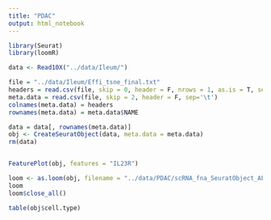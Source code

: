 ```yaml
---
title: "PDAC"
output: html_notebook
---
```


```r
library(Seurat)
library(loomR)
```

```r
data <- Read10X("../data/Ileum/")

file = "../data/Ileum/Effi_tsne_final.txt"
headers = read.csv(file, skip = 0, header = F, nrows = 1, as.is = T, sep='\t')
meta.data = read.csv(file, skip = 2, header = F, sep='\t')
colnames(meta.data) = headers
rownames(meta.data) = meta.data$NAME
```

```r
data = data[, rownames(meta.data)]
obj <- CreateSeuratObject(data, meta.data = meta.data)
rm(data)
```


```r

```

```r
FeaturePlot(obj, features = "IL23R")
```


```r
loom <- as.loom(obj, filename = "../data/PDAC/scRNA_fna_SeuratObject_ALL.loom", verbose = TRUE)
loom
loom$close_all()
```

```r
table(obj$cell.type)
```

```r

```

